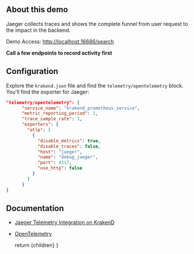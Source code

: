 
## About this demo
Jaeger collects traces and shows the complete funnel from user request to the impact in the backend.

Demo Access: [http://localhost:16686/search](http://localhost:16686/search)

**Call a few endpoints to record activity first**

## Configuration

Explore the `krakend.json` file and find the `telemetry/opentelemetry` block. You'll find the exporter for Jaeger:

```json
"telemetry/opentelemetry": {
      "service_name": "krakend_prometheus_service",
      "metric_reporting_period": 1,
      "trace_sample_rate": 1,
      "exporters": {
        "otlp": [
          {
            "disable_metrics": true,
            "disable_traces": false,
            "host": "jaeger",
            "name": "debug_jaeger",
            "port": 4317,
            "use_http": false
          }
        ]
      }
}
```

## Documentation

- [Jaeger Telemetry Integration on KrakenD](https://www.krakend.io/docs/telemetry/jaeger/)
- [OpenTelemetry](https://www.krakend.io/docs/telemetry/opentelemetry/)

  return <IntegrationLayout>{children}</IntegrationLayout>
}
